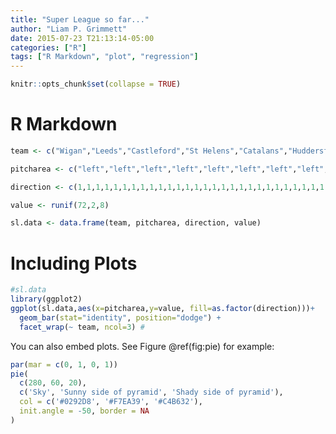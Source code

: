 ```yaml
---
title: "Super League so far..."
author: "Liam P. Grimmett"
date: 2015-07-23 T21:13:14-05:00
categories: ["R"]
tags: ["R Markdown", "plot", "regression"]
---
```


```r
knitr::opts_chunk$set(collapse = TRUE)
```

# R Markdown


```r
team <- c("Wigan","Leeds","Castleford","St Helens","Catalans","Huddersfield","Wakefield","Toronto","Hull KR", "Hull FC","Warrington","Salford","Wigan","Leeds","Castleford","St Helens","Catalans","Huddersfield","Wakefield","Toronto","Hull KR", "Hull FC","Warrington","Salford","Wigan","Leeds","Castleford","St Helens","Catalans","Huddersfield","Wakefield","Toronto","Hull KR", "Hull FC","Warrington","Salford","Wigan","Leeds","Castleford","St Helens","Catalans","Huddersfield","Wakefield","Toronto","Hull KR", "Hull FC","Warrington","Salford","Wigan","Leeds","Castleford","St Helens","Catalans","Huddersfield","Wakefield","Toronto","Hull KR", "Hull FC","Warrington","Salford","Wigan","Leeds","Castleford","St Helens","Catalans","Huddersfield","Wakefield","Toronto","Hull KR", "Hull FC","Warrington","Salford")

pitcharea <- c("left","left","left","left","left","left","left","left","left","left","left","left","middle","middle","middle","middle","middle","middle","middle","middle","middle","middle","middle","middle","right","right","right","right","right","right","right","right","right","right","right","right","left","left","left","left","left","left","left","left","left","left","left","left","middle","middle","middle","middle","middle","middle","middle","middle","middle","middle","middle","middle","right","right","right","right","right","right","right","right","right","right","right","right")

direction <- c(1,1,1,1,1,1,1,1,1,1,1,1,1,1,1,1,1,1,1,1,1,1,1,1,1,1,1,1,1,1,1,1,1,1,1,1,2,2,2,2,2,2,2,2,2,2,2,2,2,2,2,2,2,2,2,2,2,2,2,2,2,2,2,2,2,2,2,2,2,2,2,2)

value <- runif(72,2,8) 

sl.data <- data.frame(team, pitcharea, direction, value)
```

# Including Plots

```r
#sl.data
library(ggplot2)
ggplot(sl.data,aes(x=pitcharea,y=value, fill=as.factor(direction)))+
  geom_bar(stat="identity", position="dodge") + 
  facet_wrap(~ team, ncol=3) #


```

You can also embed plots. See Figure \@ref(fig:pie) for example:

```r
par(mar = c(0, 1, 0, 1))
pie(
  c(280, 60, 20),
  c('Sky', 'Sunny side of pyramid', 'Shady side of pyramid'),
  col = c('#0292D8', '#F7EA39', '#C4B632'),
  init.angle = -50, border = NA
)
```
